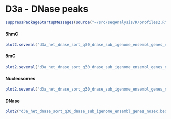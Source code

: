 D3a - DNase peaks
========================================================

```r
suppressPackageStartupMessages(source("~/src/seqAnalysis/R/profiles2.R"))
```

#### 5hmC
```r
plot2.several("d3a_het_dnase_sort_q30_dnase_sub_igenome_ensembl_genes_nosex.bed_W25F200_both_chr", "d3a_hmc", data_type="rpkm/mean", group2="trim0.01", cols=col2, y.vals=c(0, 1))
```

#### 5mC
```r
plot2.several("d3a_het_dnase_sort_q30_dnase_sub_igenome_ensembl_genes_nosex.bed_W25F200_both_chr", "d3a_mc", data_type="rpkm/mean", group2="trim0.01", cols=col2, y.vals=c(0, .6))
```

#### Nucleosomes
```r
plot2.several("d3a_het_dnase_sort_q30_dnase_sub_igenome_ensembl_genes_nosex.bed_W25F200_both_chr","d3a_nuc_extend", data_type="bam_extend/mean_chrom_mean", group2="trim0.01", cols=col2, y.vals=c(.5, 1.1))
```

#### DNase
```r
plot2("d3a_het_dnase_sort_q30_dnase_sub_igenome_ensembl_genes_nosex.bed_W25F200_both_chr","d3a_het_dnase_sort_q30", data_type="bam_ends/mean", group2="trim0.01", y.vals=c(0, 20))
```

